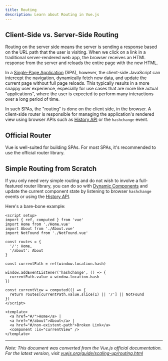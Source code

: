 ```yaml
---
title: Routing
description: Learn about Routing in Vue.js
---
```


## Client-Side vs. Server-Side Routing

Routing on the server side means the server is sending a response based on the URL path that the user is visiting. When we click on a link in a traditional server-rendered web app, the browser receives an HTML response from the server and reloads the entire page with the new HTML.

In a [Single-Page Application](https://vuejs.org/guide/scaling-up/routing.html) (SPA), however, the client-side JavaScript can intercept the navigation, dynamically fetch new data, and update the current page without full page reloads. This typically results in a more snappy user experience, especially for use cases that are more like actual "applications", where the user is expected to perform many interactions over a long period of time.

In such SPAs, the "routing" is done on the client side, in the browser. A client-side router is responsible for managing the application's rendered view using browser APIs such as [History API](https://vuejs.org/guide/scaling-up/routing.html) or the `hashchange` event.

## Official Router

Vue is well-suited for building SPAs. For most SPAs, it's recommended to use the official router library.

## Simple Routing from Scratch

If you only need very simple routing and do not wish to involve a full-featured router library, you can do so with [Dynamic Components](https://vuejs.org/guide/scaling-up/routing.html) and update the current component state by listening to browser `hashchange` events or using the [History API](https://vuejs.org/guide/scaling-up/routing.html).

Here's a bare-bone example:

```vue
<script setup>
import { ref, computed } from 'vue'
import Home from './Home.vue'
import About from './About.vue'
import NotFound from './NotFound.vue'

const routes = {
  '/': Home,
  '/about': About
}

const currentPath = ref(window.location.hash)

window.addEventListener('hashchange', () => {
  currentPath.value = window.location.hash
})

const currentView = computed(() => {
  return routes[currentPath.value.slice(1) || '/'] || NotFound
})
</script>

<template>
  <a href="#/">Home</a> |
  <a href="#/about">About</a> |
  <a href="#/non-existent-path">Broken Link</a>
  <component :is="currentView" />
</template>
```

---

*Note: This document was converted from the Vue.js official documentation. For the latest version, visit [vuejs.org/guide/scaling-up/routing.html](https://vuejs.org/guide/scaling-up/routing.html)*
